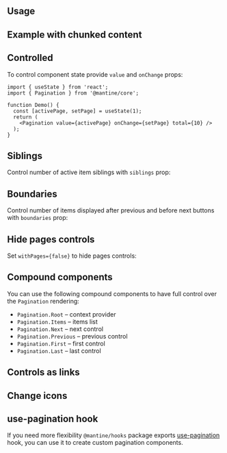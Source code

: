 

## Usage

<Demo data={PaginationDemos.configurator} />

## Example with chunked content

<Demo data={PaginationDemos.withContent} />

## Controlled

To control component state provide `value` and `onChange` props:

```tsx
import { useState } from 'react';
import { Pagination } from '@mantine/core';

function Demo() {
  const [activePage, setPage] = useState(1);
  return (
    <Pagination value={activePage} onChange={setPage} total={10} />
  );
}
```

## Siblings

Control number of active item siblings with `siblings` prop:

<Demo data={PaginationDemos.siblings} />

## Boundaries

Control number of items displayed after previous and before next buttons with `boundaries` prop:

<Demo data={PaginationDemos.boundaries} />

## Hide pages controls

Set `withPages={false}` to hide pages controls:

<Demo data={PaginationDemos.withPages} />

<StylesApiSelectors component="Pagination" />

<Demo data={PaginationDemos.stylesApi} />

## Compound components

You can use the following compound components to have full control over the `Pagination` rendering:

- `Pagination.Root` – context provider
- `Pagination.Items` – items list
- `Pagination.Next` – next control
- `Pagination.Previous` – previous control
- `Pagination.First` – first control
- `Pagination.Last` – last control

<Demo data={PaginationDemos.composition} />

## Controls as links

<Demo data={PaginationDemos.links} />

## Change icons

<Demo data={PaginationDemos.icons} />

<AutoContrast component="Pagination" withVariant={false} />

<Demo data={PaginationDemos.autoContrast} />

## use-pagination hook

If you need more flexibility `@mantine/hooks` package exports [use-pagination](/hooks/use-pagination/) hook,
you can use it to create custom pagination components.
